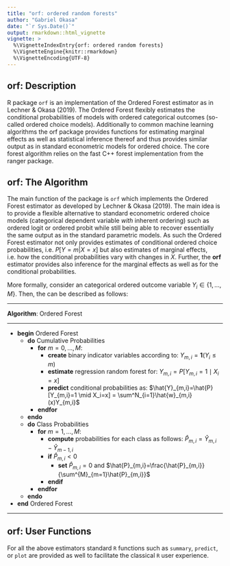 ```yaml
---
title: "orf: ordered random forests"
author: "Gabriel Okasa"
date: "`r Sys.Date()`"
output: rmarkdown::html_vignette
vignette: >
  %\VignetteIndexEntry{orf: ordered random forests}
  %\VignetteEngine{knitr::rmarkdown}
  %\VignetteEncoding{UTF-8}
---
```


## orf: Description

R package `orf` is an implementation of the Ordered Forest estimator
as in Lechner & Okasa (2019). The Ordered Forest flexibly
estimates the conditional probabilities of models with ordered
categorical outcomes (so-called ordered choice models).
Additionally to common machine learning algorithms the orf
package provides functions for estimating marginal effects as well
as statistical inference thereof and thus provides similar output
as in standard econometric models for ordered choice. The core
forest algorithm relies on the fast C++ forest implementation
from the ranger package.

## orf: The Algorithm

The main function of the package is `orf` which implements the Ordered Forest
estimator as developed by Lechner & Okasa (2019). The main idea is to
provide a flexible alternative to standard econometric ordered choice
models (categorical dependent variable *with* inherent ordering) such as ordered
logit or ordered probit while still being able to recover
essentially the same output as in the standard parametric models. As such the 
Ordered Forest estimator not only provides estimates of conditional
ordered choice probabilities, i.e. $P[Y=m|X=x]$ but also estimates of marginal
effects, i.e. how the conditional probabilities vary with changes in $X$. Further,
the **orf** estimator provides also inference for the marginal effects as well
as for the conditional probabilities.

More formally, consider an categorical ordered outcome variable $Y_i \in \{1,...,M \}$.
Then, the can be described as follows:

******  
**Algorithm**: Ordered Forest

******
* **begin** Ordered Forest  
    + **do** Cumulative Probabilities  
        - **for** $m=0,...,M$:  
            - **create** binary indicator variables according to: $Y_{m,i}=\mathbf{1}(Y_i \leq m)$  
            - **estimate** regression random forest for: $Y_{m,i}=P[Y_{m,i}=1 \mid X_i=x]$  
            - **predict** conditional probabilities as: $\hat{Y}_{m,i}=\hat{P}[Y_{m,i}=1 \mid X_i=x] = \sum^N_{i=1}\hat{w}_{m,i}(x)Y_{m,i}$  
        - **endfor**  
    + **endo**  
    + **do** Class Probabilities
        - **for** $m=1,...,M$:  
            - **compute** probabilities for each class as follows: $\hat{P}_{m,i}=\hat{Y}_{m,i}-\hat{Y}_{m-1,i}$  
            - **if** $\hat{P}_{m,i}<0$  
                - **set** $\hat{P}_{m,i}=0$ and $\hat{P}_{m,i}=\frac{\hat{P}_{m,i}}{\sum^{M}_{m=1}\hat{P}_{m,i}}$  
            - **endif**  
        - **endfor**  
    + **endo**  
* **end** Ordered Forest


******

## orf: User Functions

For all the above estimators standard `R` functions such as `summary`, `predict`,
or `plot` are provided as well to facilitate the classical `R` user experience.



